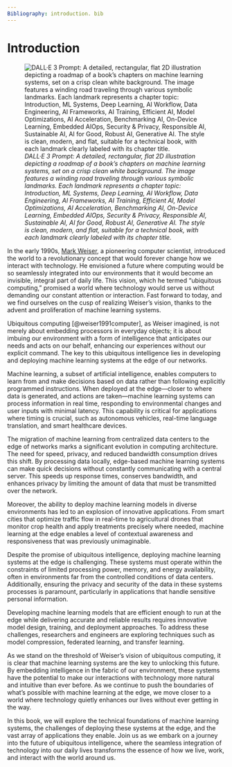 ```yaml
---
Bibliography: introduction. bib
---
```


# Introduction

![_DALL·E 3 Prompt: A detailed, rectangular, flat 2D illustration depicting a roadmap of a book's chapters on machine learning systems, set on a crisp clean white background. The image features a winding road traveling through various symbolic landmarks. Each landmark represents a chapter topic: Introduction, ML Systems, Deep Learning, AI Workflow, Data Engineering, AI Frameworks, AI Training, Efficient AI, Model Optimizations, AI Acceleration, Benchmarking AI, On-Device Learning, Embedded AIOps, Security & Privacy, Responsible AI, Sustainable AI, AI for Good, Robust AI, Generative AI. The style is clean, modern, and flat, suitable for a technical book, with each landmark clearly labeled with its chapter title._](images/png/cover_introduction.png)

In the early 1990s, [Mark Weiser](https://en.wikipedia.org/wiki/Mark_Weiser), a pioneering computer scientist, introduced the world to a revolutionary concept that would forever change how we interact with technology. He envisioned a future where computing would be so seamlessly integrated into our environments that it would become an invisible, integral part of daily life. This vision, which he termed "ubiquitous computing," promised a world where technology would serve us without demanding our constant attention or interaction. Fast forward to today, and we find ourselves on the cusp of realizing Weiser's vision, thanks to the advent and proliferation of machine learning systems.

Ubiquitous computing [@weiser1991computer], as Weiser imagined, is not merely about embedding processors in everyday objects; it is about imbuing our environment with a form of intelligence that anticipates our needs and acts on our behalf, enhancing our experiences without our explicit command. The key to this ubiquitous intelligence lies in developing and deploying machine learning systems at the edge of our networks.

Machine learning, a subset of artificial intelligence, enables computers to learn from and make decisions based on data rather than following explicitly programmed instructions. When deployed at the edge—closer to where data is generated, and actions are taken—machine learning systems can process information in real time, responding to environmental changes and user inputs with minimal latency. This capability is critical for applications where timing is crucial, such as autonomous vehicles, real-time language translation, and smart healthcare devices.

The migration of machine learning from centralized data centers to the edge of networks marks a significant evolution in computing architecture. The need for speed, privacy, and reduced bandwidth consumption drives this shift. By processing data locally, edge-based machine learning systems can make quick decisions without constantly communicating with a central server. This speeds up response times, conserves bandwidth, and enhances privacy by limiting the amount of data that must be transmitted over the network.

Moreover, the ability to deploy machine learning models in diverse environments has led to an explosion of innovative applications. From smart cities that optimize traffic flow in real-time to agricultural drones that monitor crop health and apply treatments precisely where needed, machine learning at the edge enables a level of contextual awareness and responsiveness that was previously unimaginable.

Despite the promise of ubiquitous intelligence, deploying machine learning systems at the edge is challenging. These systems must operate within the constraints of limited processing power, memory, and energy availability, often in environments far from the controlled conditions of data centers. Additionally, ensuring the privacy and security of the data in these systems processes is paramount, particularly in applications that handle sensitive personal information.

Developing machine learning models that are efficient enough to run at the edge while delivering accurate and reliable results requires innovative model design, training, and deployment approaches. To address these challenges, researchers and engineers are exploring techniques such as model compression, federated learning, and transfer learning.

As we stand on the threshold of Weiser's vision of ubiquitous computing, it is clear that machine learning systems are the key to unlocking this future. By embedding intelligence in the fabric of our environment, these systems have the potential to make our interactions with technology more natural and intuitive than ever before. As we continue to push the boundaries of what's possible with machine learning at the edge, we move closer to a world where technology quietly enhances our lives without ever getting in the way.

In this book, we will explore the technical foundations of machine learning systems, the challenges of deploying these systems at the edge, and the vast array of applications they enable. Join us as we embark on a journey into the future of ubiquitous intelligence, where the seamless integration of technology into our daily lives transforms the essence of how we live, work, and interact with the world around us.
